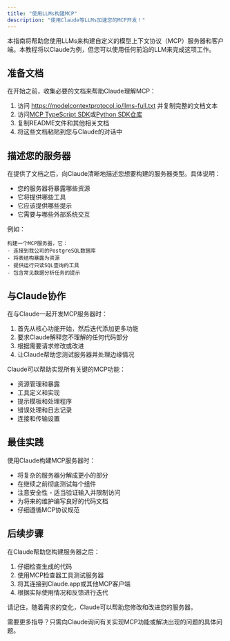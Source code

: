 ```yaml
---
title: "使用LLMs构建MCP"
description: "使用Claude等LLMs加速您的MCP开发！"
---
```


本指南将帮助您使用LLMs来构建自定义的模型上下文协议（MCP）服务器和客户端。本教程将以Claude为例，但您可以使用任何前沿的LLM来完成这项工作。

## 准备文档

在开始之前，收集必要的文档来帮助Claude理解MCP：

1. 访问 https://modelcontextprotocol.io/llms-full.txt 并复制完整的文档文本
2. 访问[MCP TypeScript SDK](https://github.com/modelcontextprotocol/typescript-sdk)或[Python SDK仓库](https://github.com/modelcontextprotocol/python-sdk)
3. 复制README文件和其他相关文档
4. 将这些文档粘贴到您与Claude的对话中

## 描述您的服务器

在提供了文档之后，向Claude清晰地描述您想要构建的服务器类型。具体说明：

- 您的服务器将暴露哪些资源
- 它将提供哪些工具
- 它应该提供哪些提示
- 它需要与哪些外部系统交互

例如：
```
构建一个MCP服务器，它：
- 连接到我公司的PostgreSQL数据库
- 将表结构暴露为资源
- 提供运行只读SQL查询的工具
- 包含常见数据分析任务的提示
```

## 与Claude协作

在与Claude一起开发MCP服务器时：

1. 首先从核心功能开始，然后迭代添加更多功能
2. 要求Claude解释您不理解的任何代码部分
3. 根据需要请求修改或改进
4. 让Claude帮助您测试服务器并处理边缘情况

Claude可以帮助实现所有关键的MCP功能：

- 资源管理和暴露
- 工具定义和实现
- 提示模板和处理程序
- 错误处理和日志记录
- 连接和传输设置

## 最佳实践

使用Claude构建MCP服务器时：

- 将复杂的服务器分解成更小的部分
- 在继续之前彻底测试每个组件
- 注意安全性 - 适当验证输入并限制访问
- 为将来的维护编写良好的代码文档
- 仔细遵循MCP协议规范

## 后续步骤

在Claude帮助您构建服务器之后：

1. 仔细检查生成的代码
2. 使用MCP检查器工具测试服务器
3. 将其连接到Claude.app或其他MCP客户端
4. 根据实际使用情况和反馈进行迭代

请记住，随着需求的变化，Claude可以帮助您修改和改进您的服务器。

需要更多指导？只需向Claude询问有关实现MCP功能或解决出现的问题的具体问题。